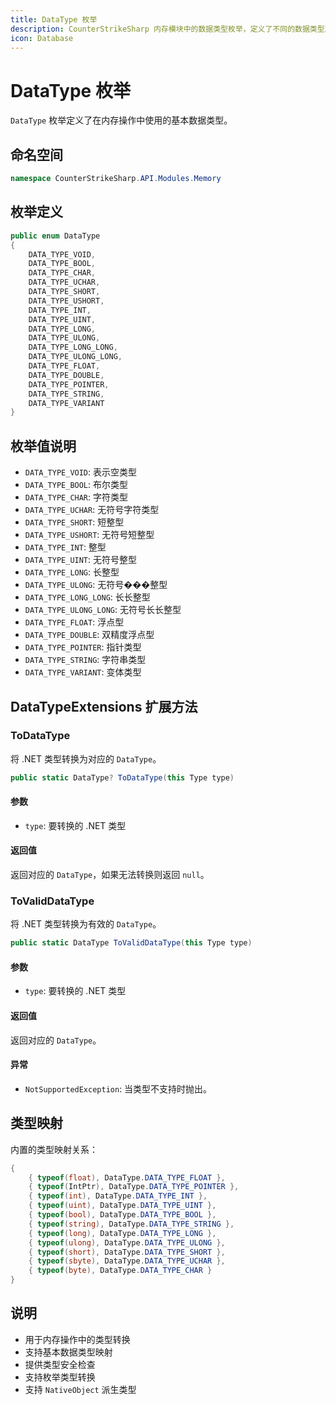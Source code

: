 ```yaml
---
title: DataType 枚举
description: CounterStrikeSharp 内存模块中的数据类型枚举，定义了不同的数据类型及其扩展方法
icon: Database
---
```


# DataType 枚举

`DataType` 枚举定义了在内存操作中使用的基本数据类型。

## 命名空间

```csharp
namespace CounterStrikeSharp.API.Modules.Memory
```

## 枚举定义

```csharp
public enum DataType
{
    DATA_TYPE_VOID,
    DATA_TYPE_BOOL,
    DATA_TYPE_CHAR,
    DATA_TYPE_UCHAR,
    DATA_TYPE_SHORT,
    DATA_TYPE_USHORT,
    DATA_TYPE_INT,
    DATA_TYPE_UINT,
    DATA_TYPE_LONG,
    DATA_TYPE_ULONG,
    DATA_TYPE_LONG_LONG,
    DATA_TYPE_ULONG_LONG,
    DATA_TYPE_FLOAT,
    DATA_TYPE_DOUBLE,
    DATA_TYPE_POINTER,
    DATA_TYPE_STRING,
    DATA_TYPE_VARIANT
}
```

## 枚举值说明

- `DATA_TYPE_VOID`: 表示空类型
- `DATA_TYPE_BOOL`: 布尔类型
- `DATA_TYPE_CHAR`: 字符类型
- `DATA_TYPE_UCHAR`: 无符号字符类型
- `DATA_TYPE_SHORT`: 短整型
- `DATA_TYPE_USHORT`: 无符号短整型
- `DATA_TYPE_INT`: 整型
- `DATA_TYPE_UINT`: 无符号整型
- `DATA_TYPE_LONG`: 长整型
- `DATA_TYPE_ULONG`: 无符号���整型
- `DATA_TYPE_LONG_LONG`: 长长整型
- `DATA_TYPE_ULONG_LONG`: 无符号长长整型
- `DATA_TYPE_FLOAT`: 浮点型
- `DATA_TYPE_DOUBLE`: 双精度浮点型
- `DATA_TYPE_POINTER`: 指针类型
- `DATA_TYPE_STRING`: 字符串类型
- `DATA_TYPE_VARIANT`: 变体类型

## DataTypeExtensions 扩展方法

### ToDataType

将 .NET 类型转换为对应的 `DataType`。

```csharp
public static DataType? ToDataType(this Type type)
```

#### 参数

- `type`: 要转换的 .NET 类型

#### 返回值

返回对应的 `DataType`，如果无法转换则返回 `null`。

### ToValidDataType

将 .NET 类型转换为有效的 `DataType`。

```csharp
public static DataType ToValidDataType(this Type type)
```

#### 参数

- `type`: 要转换的 .NET 类型

#### 返回值

返回对应的 `DataType`。

#### 异常

- `NotSupportedException`: 当类型不支持时抛出。

## 类型映射

内置的类型映射关系：

```csharp
{
    { typeof(float), DataType.DATA_TYPE_FLOAT },
    { typeof(IntPtr), DataType.DATA_TYPE_POINTER },
    { typeof(int), DataType.DATA_TYPE_INT },
    { typeof(uint), DataType.DATA_TYPE_UINT },
    { typeof(bool), DataType.DATA_TYPE_BOOL },
    { typeof(string), DataType.DATA_TYPE_STRING },
    { typeof(long), DataType.DATA_TYPE_LONG },
    { typeof(ulong), DataType.DATA_TYPE_ULONG },
    { typeof(short), DataType.DATA_TYPE_SHORT },
    { typeof(sbyte), DataType.DATA_TYPE_UCHAR },
    { typeof(byte), DataType.DATA_TYPE_CHAR }
}
```

## 说明

- 用于内存操作中的类型转换
- 支持基本数据类型映射
- 提供类型安全检查
- 支持枚举类型转换
- 支持 `NativeObject` 派生类型 